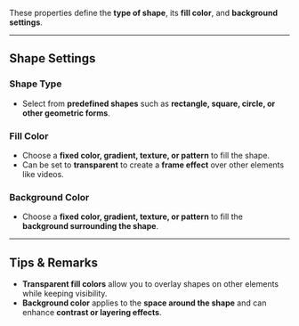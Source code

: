 
These properties define the **type of shape**, its **fill color**, and **background settings**.  

---

## **Shape Settings**  

### **Shape Type**  
- Select from **predefined shapes** such as **rectangle, square, circle, or other geometric forms**.  

### **Fill Color**  
- Choose a **fixed color, gradient, texture, or pattern** to fill the shape.  
- Can be set to **transparent** to create a **frame effect** over other elements like videos.  

### **Background Color**  
- Choose a **fixed color, gradient, texture, or pattern** to fill the **background surrounding the shape**.  

---

## **Tips & Remarks**  
- **Transparent fill colors** allow you to overlay shapes on other elements while keeping visibility.  
- **Background color** applies to the **space around the shape** and can enhance **contrast or layering effects**.  
